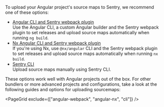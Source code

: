 To upload your Angular project's source maps to Sentry, we recommend one of these options:

- [Angular CLI and Sentry webpack plugin](./angular-webpack/) <br/>
  Use the Angular CLI, a custom Angular builder and the Sentry webpack plugin to set releases and upload source maps automatically when running `ng build`.
- [Nx Angular CLI and Sentry webpack plugin](./angular-nx/) <br/>
  If you're using Nx, use `@nx/angular` CLI and the Sentry webpack plugin to set releases and upload source maps automatically when running `nx build`.
- [Sentry CLI](./cli/)<br/>
  Upload source maps manually using Sentry CLI.

These options work well with Angular projects out of the box. For other bundlers or more advanced projects and configurations, take a look at the following guides and options for uploading sourcemaps:

<PageGrid exclude={["angular-webpack", "angular-nx", "cli"]} />
